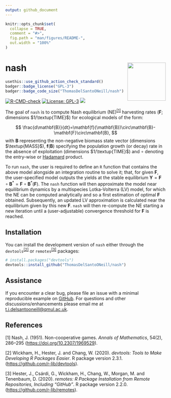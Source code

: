 ```yaml
---
output: github_document
---
```


<!-- README.md is generated from README.Rmd. Please edit that file -->

```r
knitr::opts_chunk$set(
  collapse = TRUE,
  comment = "#>",
  fig.path = "man/figures/README-",
  out.width = "100%"
)
```

# nash <a href='https://github.com/ThomasDelSantoONeill/nash'><img src='man/figures/nashlogo.svg' align="right" height="120" />

<!-- badges: start -->
```r
usethis::use_github_action_check_standard()
badger::badge_license("GPL-3")
badger::badge_code_size("ThomasDelSantoONeill/nash")
```

[![R-CMD-check](https://github.com/ThomasDelSantoONeill/nash/actions/workflows/R-CMD-check.yaml/badge.svg)](https://github.com/ThomasDelSantoONeill/nash/actions/workflows/R-CMD-check.yaml)
[![License: GPL-3](https://img.shields.io/badge/license-GPL--3-blue.svg)](https://cran.r-project.org/web/licenses/GPL-3)
[![](https://img.shields.io/github/languages/code-size/ThomasDelSantoONeill/nash.svg)](https://github.com/ThomasDelSantoONeill/nash)
<!-- badges: end -->

The goal of `nash` is to compute Nash equilibrium (NE)<sup>[[1]](#1)</sup> harvesting rates ($\mathbf{F}$; dimensions $1/\textup{TIME}$) for ecological models of the form:

$$
\frac{d\mathbf{B}}{dt}=\mathbf{f}(\mathbf{B})\circ\mathbf{B}-\mathbf{F}\circ\mathbf{B},
$$
with $\mathbf{B}$ representing the non-negative biomass state vector (dimensions $\textup{MASS}$), $\mathbf{f}(\mathbf{B})$ specifying the population growth (or decay) rate in the absence of exploitation (dimensions $1/\textup{TIME}$) and $\circ$ denoting the entry-wise or [Hadamard](https://en.wikipedia.org/wiki/Hadamard_product_(matrices)) product.

To run `nash`, the user is required to define an `R` function that contains the above model alongside an integration routine to solve it; that, for given $\mathbf{F}$, the user-specified model outputs the yields at the stable equilibrium $\mathbf{Y}=\mathbf{F}\circ\mathbf{B}^*=\mathbf{F}\circ\mathbf{B}^*(\mathbf{F})$. The `nash` function will then approximate the model near equilibrium dynamics by a multispecies Lotka-Volterra (LV) model, for which the NE can be computed analytically and so a first estimation of optimal $\mathbf{F}$ obtained. Subsequently, an updated LV approximation is calculated near the equilibrium given by this new $\mathbf{F}$. `nash` will then re-compute the NE starting a new iteration until a (user-adjustable) convergence threshold for $\mathbf{F}$ is reached.

## Installation

You can install the development version of `nash` either through the `devtools`<sup>[[2]](#2)</sup> or `remotes`<sup>[[3]](#3)</sup> packages: 

``` r
# install.packages("devtools")
devtools::install_github("ThomasDelSantoONeill/nash")
```

## Assistance

If you encounter a clear bug, please file an issue with a minimal reproducible example on [GitHub](https://github.com/ThomasDelSantoONeill/nash/issues). For questions and other discussions/enhancements please email me at [t.j.delsantooneill@qmul.ac.uk](t.j.delsantooneill@qmul.ac.uk).

## References
<a id="1">[1]</a> 
Nash, J. (1951). 
Non-cooperative games. 
<i>Annals of Mathematics</i>, 54(2), 286--295 ([https://doi.org/10.2307/1969529](https://doi.org/10.2307/1969529)).

<a id="2">[2]</a>
Wickham, H., Hester, J. and Chang, W. (2020).
<i>devtools: Tools to Make Developing R Packages Easier</i>.
R package version 2.3.1.
([https://github.com/r-lib/devtools](https://github.com/r-lib/devtools)).

<a id="3">[3]</a>
Hester, J., Csárdi, G., Wickham, H., Chang, W., Morgan, M. and Tenenbaum, D. (2020).
<i>remotes: R Package Installation from Remote Repositories, Including “GitHub”</i>.
R package version 2.2.0.
([https://github.com/r-lib/remotes](https://github.com/r-lib/remotes)).
